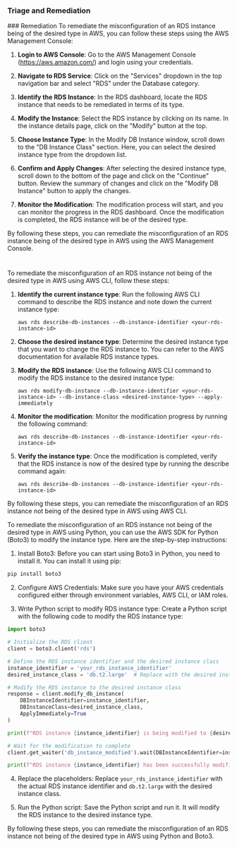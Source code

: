 
### Triage and Remediation
<Tabs>
<Tab title='Remediation'>
### Remediation

<AccordionGroup>
<Accordion title='Using Console' defaultOpen='true'>
To remediate the misconfiguration of an RDS instance being of the desired type in AWS, you can follow these steps using the AWS Management Console:

1. **Login to AWS Console**: Go to the AWS Management Console (https://aws.amazon.com/) and login using your credentials.

2. **Navigate to RDS Service**: Click on the "Services" dropdown in the top navigation bar and select "RDS" under the Database category.

3. **Identify the RDS Instance**: In the RDS dashboard, locate the RDS instance that needs to be remediated in terms of its type.

4. **Modify the Instance**: Select the RDS instance by clicking on its name. In the instance details page, click on the "Modify" button at the top.

5. **Choose Instance Type**: In the Modify DB Instance window, scroll down to the "DB Instance Class" section. Here, you can select the desired instance type from the dropdown list.

6. **Confirm and Apply Changes**: After selecting the desired instance type, scroll down to the bottom of the page and click on the "Continue" button. Review the summary of changes and click on the "Modify DB Instance" button to apply the changes.

7. **Monitor the Modification**: The modification process will start, and you can monitor the progress in the RDS dashboard. Once the modification is completed, the RDS instance will be of the desired type.

By following these steps, you can remediate the misconfiguration of an RDS instance being of the desired type in AWS using the AWS Management Console.

#
</Accordion>

<Accordion title='Using CLI'>
To remediate the misconfiguration of an RDS instance not being of the desired type in AWS using AWS CLI, follow these steps:

1. **Identify the current instance type**: 
   Run the following AWS CLI command to describe the RDS instance and note down the current instance type:
   ```
   aws rds describe-db-instances --db-instance-identifier <your-rds-instance-id>
   ```

2. **Choose the desired instance type**:
   Determine the desired instance type that you want to change the RDS instance to. You can refer to the AWS documentation for available RDS instance types.

3. **Modify the RDS instance**:
   Use the following AWS CLI command to modify the RDS instance to the desired instance type:
   ```
   aws rds modify-db-instance --db-instance-identifier <your-rds-instance-id> --db-instance-class <desired-instance-type> --apply-immediately
   ```

4. **Monitor the modification**:
   Monitor the modification progress by running the following command:
   ```
   aws rds describe-db-instances --db-instance-identifier <your-rds-instance-id>
   ```

5. **Verify the instance type**:
   Once the modification is completed, verify that the RDS instance is now of the desired type by running the describe command again:
   ```
   aws rds describe-db-instances --db-instance-identifier <your-rds-instance-id>
   ```

By following these steps, you can remediate the misconfiguration of an RDS instance not being of the desired type in AWS using AWS CLI.
</Accordion>

<Accordion title='Using Python'>
To remediate the misconfiguration of an RDS instance not being of the desired type in AWS using Python, you can use the AWS SDK for Python (Boto3) to modify the instance type. Here are the step-by-step instructions:

1. Install Boto3:
Before you can start using Boto3 in Python, you need to install it. You can install it using pip:
```bash
pip install boto3
```

2. Configure AWS Credentials:
Make sure you have your AWS credentials configured either through environment variables, AWS CLI, or IAM roles.

3. Write Python script to modify RDS instance type:
Create a Python script with the following code to modify the RDS instance type:

```python
import boto3

# Initialize the RDS client
client = boto3.client('rds')

# Define the RDS instance identifier and the desired instance class
instance_identifier = 'your_rds_instance_identifier'
desired_instance_class = 'db.t2.large'  # Replace with the desired instance class

# Modify the RDS instance to the desired instance class
response = client.modify_db_instance(
    DBInstanceIdentifier=instance_identifier,
    DBInstanceClass=desired_instance_class,
    ApplyImmediately=True
)

print(f"RDS instance {instance_identifier} is being modified to {desired_instance_class}...")

# Wait for the modification to complete
client.get_waiter('db_instance_modified').wait(DBInstanceIdentifier=instance_identifier)

print(f"RDS instance {instance_identifier} has been successfully modified to {desired_instance_class}.")
```

4. Replace the placeholders:
Replace `your_rds_instance_identifier` with the actual RDS instance identifier and `db.t2.large` with the desired instance class.

5. Run the Python script:
Save the Python script and run it. It will modify the RDS instance to the desired instance type.

By following these steps, you can remediate the misconfiguration of an RDS instance not being of the desired type in AWS using Python and Boto3.
</Accordion>

</AccordionGroup>
</Tab>
</Tabs>
